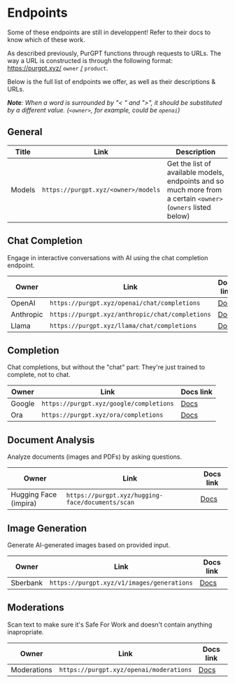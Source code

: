 
# Endpoints

<Callout type="warning" emoji="⚠️">
    Some of these endpoints are still in developpent! Refer to their docs to know which of these work.
</Callout>

As described previously, PurGPT functions through requests to URLs. The way a URL is constructed is through the following format: https://purgpt.xyz/ `owner` [/](https://purgpt.xyz) `product`.

Below is the full list of endpoints we offer, as well as their descriptions & URLs.

***Note**: When a word is surrounded by "< " and ">", it should be substituted by a different value. (`<owner>`, for example, could be `openai`)*

## General

|      **Title**       |              **Link**                       |                              **Description**                                 |
|------------------|-----------------------------------------|----------------------------------------------------------------------------|
|    Models    | `https://purgpt.xyz/<owner>/models`          | Get the list of available models, endpoints and so much more from a certain `<owner>` (`owners` listed below)              |


## Chat Completion

Engage in interactive conversations with AI using the chat completion endpoint.

|      **Owner**       |              **Link**                   |              **Docs link**           |
|----------------------|-----------------------------------------|--------------------------------------|
| OpenAI | `https://purgpt.xyz/openai/chat/completions` |  [Docs](/docs/chat-completions/openai/usage)
| Anthropic | `https://purgpt.xyz/anthropic/chat/completions` |  [Docs](/docs/chat-completions/anthropic/usage)
| Llama | `https://purgpt.xyz/llama/chat/completions` |  [Docs](/docs/chat-completions/llama/usage)

## Completion

Chat completions, but without the "chat" part: They're just trained to complete, not to chat.

|      **Owner**       |              **Link**                   |              **Docs link**           |
|----------------------|-----------------------------------------|--------------------------------------|
| Google | `https://purgpt.xyz/google/completions` |  [Docs](/docs/completions/google/usage)
| Ora | `https://purgpt.xyz/ora/completions` |  [Docs](/docs/completions/ora/usage)

## Document Analysis

Analyze documents (images and PDFs) by asking questions.

|      **Owner**       |              **Link**                   |              **Docs link**           |
|----------------------|-----------------------------------------|--------------------------------------|
| Hugging Face (impira) | `https://purgpt.xyz/hugging-face/documents/scan` |  [Docs](http://localhost:3000/docs/document-analysis/usage)

## Image Generation

Generate AI-generated images based on provided input.

|      **Owner**       |              **Link**                   |              **Docs link**           |
|----------------------|-----------------------------------------|--------------------------------------|
| Sberbank | `https://purgpt.xyz/v1/images/generations` |             [Docs](/docs/image-generation/sberbank/usage)         |

## Moderations

Scan text to make sure it's Safe For Work and doesn't contain anything inapropriate. 

|      **Owner**       |              **Link**                   |              **Docs link**           |
|----------------------|-----------------------------------------|--------------------------------------|
|     Moderations | `https://purgpt.xyz/openai/moderations`     |  [Docs](/docs/moderations/usage)
